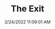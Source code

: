 ---
width: 1333
height: 2000
title: The Exit
description: Martini Racing livery with twin turbo setup
date: 2/24/2022 11:09:01 AM
cameraMake: Sony
cameraModel: ILCE-7M3
lens: FE 35mm F1.4 GM
settingsfStop: f/1.4
settingsISO: ISO 100
settingsShutter: 1/400
settingsFocalLength: 35 mm
---
